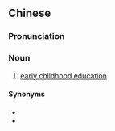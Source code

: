 {{also|学前教育}}
==Chinese==
{{zh-forms|s=学前教育|type=22}}

===Pronunciation===
{{zh-pron
|m=xuéqián jiàoyù
|c=hok6 cin4 gaau3 juk6
|cat=n
}}

===Noun===
{{zh-noun}}

# [[early childhood education]]

====Synonyms====
* {{zh-l|兒童早期教育學}}
* {{zh-l|早期教育}}

{{zh-cat|Education}}